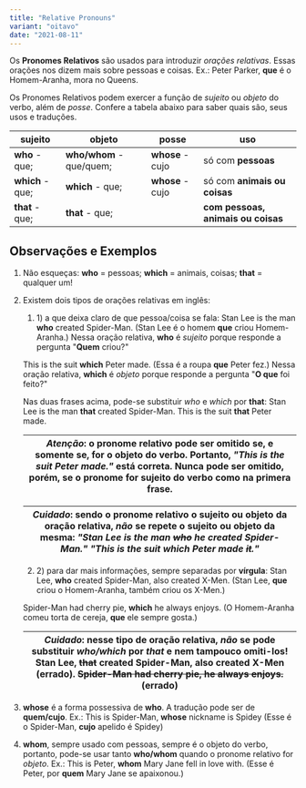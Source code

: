 ```yaml
---
title: "Relative Pronouns"
variant: "oitavo"
date: "2021-08-11"
---
```


Os **Pronomes Relativos** são usados para introduzir _orações relativas_. Essas orações nos dizem mais sobre pessoas e coisas. Ex.: Peter Parker, **que** é o Homem-Aranha, mora no Queens.

Os Pronomes Relativos podem exercer a função de _sujeito_ ou _objeto_ do verbo, além de _posse_. Confere a tabela abaixo para saber quais são, seus usos e traduções.

| sujeito          | objeto                   | posse            | uso                                |
| ---------------- | ------------------------ | ---------------- | ---------------------------------- |
| **who** - que;   | **who/whom** - que/quem; | **whose** - cujo | só com **pessoas**                 |
| **which** - que; | **which** - que;         | **whose** - cujo | só com **animais ou coisas**       |
| **that** - que;  | **that** - que;          |                  | **com pessoas, animais ou coisas** |

## Observações e Exemplos

1.  Não esqueças: **who** = pessoas; **which** = animais, coisas; **that** = qualquer um!

2.  Existem dois tipos de orações relativas em inglês:

    1. 1\) a que deixa claro de que pessoa/coisa se fala:
       Stan Lee is the man **who** created Spider-Man. (Stan Lee é o homem **que** criou Homem-Aranha.) Nessa oração relativa, **who** é _sujeito_ porque responde a pergunta "**Quem** criou?"

    This is the suit **which** Peter made. (Essa é a roupa **que** Peter fez.) Nessa oração relativa, **which** é _objeto_ porque responde a pergunta "**O que** foi feito?"

    Nas duas frases acima, pode-se substituir _who_ e _which_ por **that**: Stan Lee is the man **that** created Spider-Man. This is the suit **that** Peter made.

    | _Atenção_: o pronome relativo pode ser omitido se, e somente se, for o objeto do verbo. Portanto, _"This is the suit Peter made."_ está correta. Nunca pode ser omitido, porém, se o pronome for sujeito do verbo como na primera frase. |
    | ---------------------------------------------------------------------------------------------------------------------------------------------------------------------------------------------------------------------------------------- |

    | _Cuidado_: sendo o pronome relativo o sujeito ou objeto da oração relativa, _não_ se repete o sujeito ou objeto da mesma: _"Stan Lee is the man ~~who~~ he created Spider-Man."_ _"This is the suit which Peter made ~~it~~."_ |
    | ------------------------------------------------------------------------------------------------------------------------------------------------------------------------------------------------------------------------------ |

    2.  2\) para dar mais informações, sempre separadas por **vírgula**:
        Stan Lee, **who** created Spider-Man, also created X-Men. (Stan Lee, **que** criou o Homem-Aranha, também criou os X-Men.)

    Spider-Man had cherry pie, **which** he always enjoys. (O Homem-Aranha comeu torta de cereja, **que** ele sempre gosta.)

    | _Cuidado_: nesse tipo de oração relativa, _não_ se pode substituir _who/which_ por _that_ e nem tampouco omiti-los! Stan Lee, ~~that~~ created Spider-Man, also created X-Men (errado). ~~Spider-Man had cherry pie, he always enjoys.~~ (errado) |
    | ------------------------------------------------------------------------------------------------------------------------------------------------------------------------------------------------------------------------------------------------- |

3.  **whose** é a forma possessiva de **who**. A tradução pode ser de **quem/cujo**. Ex.: This is Spider-Man, **whose** nickname is Spidey (Esse é o Spider-Man, **cujo** apelido é Spidey)

4.  **whom**, sempre usado com pessoas, sempre é o objeto do verbo, portanto, pode-se usar tanto **who/whom** quando o pronome relativo for _objeto_. Ex.: This is Peter, **whom** Mary Jane fell in love with. (Esse é Peter, por **quem** Mary Jane se apaixonou.)
